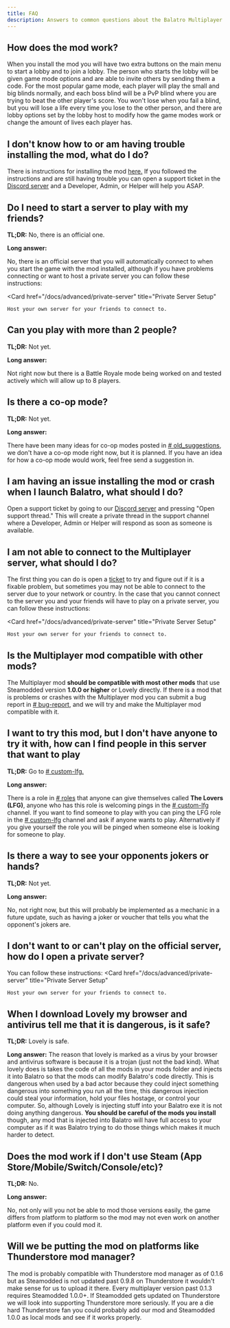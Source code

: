 ```yaml
---
title: FAQ
description: Answers to common questions about the Balatro Multiplayer mod.
---
```



## How does the mod work?

When you install the mod you will have two extra buttons on the main menu to start a lobby and to join a lobby.
The person who starts the lobby will be given game mode options and are able to invite others by sending them a code.
For the most popular game mode, each player will play the small and big blinds normally, and each boss blind
will be a PvP blind where you are trying to beat the other player's score.
You won't lose when you fail a blind, but you will lose a life every time you lose to the other person,
and there are lobby options set by the lobby host to modify how the game modes work or change
the amount of lives each player has.

## I don't know how to or am having trouble installing the mod, what do I do?

There is instructions for installing the mod
[here.](/docs/getting-started/installation)
If you followed the instructions and are still having trouble you can open a support ticket in
the [Discord server](https://discord.com/channels/1226193436521267223/1227357106064326727)
and a Developer, Admin, or Helper will help you ASAP.

## Do I need to start a server to play with my friends?

**TL;DR:** No, there is an official one.

**Long answer:**

No, there is an official server that you will automatically connect to
when you start the game with the mod installed,
although if you have problems connecting or want to host a private server you can follow these instructions:

<Card
	href="/docs/advanced/private-server"
	title="Private Server Setup"
>
	Host your own server for your friends to connect to.
</Card>

## Can you play with more than 2 people?

**TL;DR:** Not yet.

**Long answer:**

Not right now but there is a Battle Royale mode being worked on and tested actively which will allow up to 8 players.

## Is there a co-op mode?

**TL;DR:** Not yet.

**Long answer:**

There have been many ideas for co-op modes posted in
[# old_suggestions](https://discord.com/channels/1226193436521267223/1226416122685816914),
we don't have a co-op mode right now, but it is planned.
If you have an idea for how a co-op mode would work, feel free send a suggestion in.

## I am having an issue installing the mod or crash when I launch Balatro, what should I do?

Open a support ticket by going to
our [Discord server](https://discord.com/channels/1226193436521267223/1227357106064326727)
and pressing "Open support thread."
This will create a private thread in the support channel where a Developer, Admin or Helper
will respond as soon as someone is available.

## I am not able to connect to the Multiplayer server, what should I do?

The first thing you can do is open a
[ticket](https://discord.com/channels/1226193436521267223/1227357106064326727)
to try and figure out if it is a fixable problem, but sometimes you may not be able to connect to the server due to your network or country.
In the case that you cannot connect to the server you and your friends will have to play on a private server,
you can follow these instructions:

<Card
	href="/docs/advanced/private-server"
	title="Private Server Setup"
>
	Host your own server for your friends to connect to.
</Card>

## Is the Multiplayer mod compatible with other mods?

The Multiplayer mod **should be compatible with most other mods** that use Steamodded version **1.0.0 or higher** or Lovely directly.
If there is a mod that is problems or crashes with the Multiplayer mod you can submit a bug report
in [# bug-report](https://discord.com/channels/1226193436521267223/1226614033503752253),
and we will try and make the Multiplayer mod compatible with it.

## I want to try this mod, but I don't have anyone to try it with, how can I find people in this server that want to play

**TL;DR:** Go to [# custom-lfg.](https://discord.com/channels/1226193436521267223/1226597231289827458)

**Long answer:**

There is a role in
[# roles](https://discord.com/channels/1226193436521267223/1227405578268315708)
that anyone can give themselves called **The Lovers (LFG)**,
anyone who has this role is welcoming pings in the
[# custom-lfg](https://discord.com/channels/1226193436521267223/1226597231289827458)
channel. If you want to find someone to play with you can ping the LFG role in the
[# custom-lfg](https://discord.com/channels/1226193436521267223/1226597231289827458)
channel and ask if anyone wants to play. Alternatively if you give yourself the role
you will be pinged when someone else is looking for someone to play.

## Is there a way to see your opponents jokers or hands?

**TL;DR:** Not yet.

**Long answer:**

No, not right now, but this will probably be implemented as a mechanic in a future update,
such as having a joker or voucher that tells you what the opponent's jokers are.

## I don't want to or can't play on the official server, how do I open a private server?

You can follow these instructions:
<Card
	href="/docs/advanced/private-server"
	title="Private Server Setup"
>
	Host your own server for your friends to connect to.
</Card>

## When I download Lovely my browser and antivirus tell me that it is dangerous, is it safe?

**TL;DR:** Lovely is safe.

**Long answer:**
The reason that lovely is marked as a virus by your browser and antivirus software is because it is a trojan (just not the bad kind).
What lovely does is takes the code of all the mods in your mods folder and injects it into Balatro so that the mods can modify
Balatro's code directly. This is dangerous when used by a bad actor because they could inject something dangerous into something
you run all the time, this dangerous injection could steal your information, hold your files hostage, or control your computer.
So, although Lovely is injecting stuff into your Balatro exe it is not doing anything dangerous.
**You should be careful of the mods you install** though, any mod that is injected into Balatro will have full access to your computer as
if it was Balatro trying to do those things which makes it much harder to detect.


## Does the mod work if I don't use Steam (App Store/Mobile/Switch/Console/etc)?

**TL;DR:** No.

**Long answer:**

No, not only will you not be able to mod those versions easily,
the game differs from platform to platform so the mod may not even work on another platform even if you could mod it.

## Will we be putting the mod on platforms like Thunderstore mod manager?

The mod is probably compatible with Thunderstore mod manager as of 0.1.6 but as Steamodded is not updated past 0.9.8 on
Thunderstore it wouldn't make sense for us to upload it there.
Every multiplayer version past 0.1.3 requires Steamodded 1.0.0+.
If Steamodded gets updated on Thunderstore we will look into supporting Thunderstore more seriously.
If you are a die hard Thunderstore fan you could probably add our mod and Steamodded 1.0.0 as local mods and see if it works properly.
